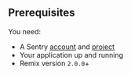 ## Prerequisites

You need:

- A Sentry [account](https://sentry.io/signup/) and [project](/product/projects/)
- Your application up and running
- Remix version `2.0.0`+
